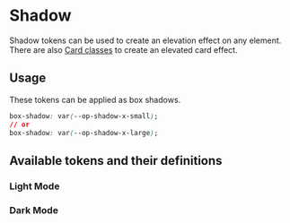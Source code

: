 
<Meta title='Tokens/Shadow' />

# Shadow

Shadow tokens can be used to create an elevation effect on any element. There are also [Card classes](?path=/docs/content-components-card--docs#shadow) to create an elevated card effect.

## Usage

These tokens can be applied as box shadows.

```css
box-shadow: var(--op-shadow-x-small);
// or
box-shadow: var(--op-shadow-x-large);
```

## Available tokens and their definitions

### Light Mode

<DesignTokenDocBlock categoryName="Shadows" viewType="card" />

### Dark Mode

<DesignTokenDocBlock categoryName="Dark Shadows" viewType="card" />
